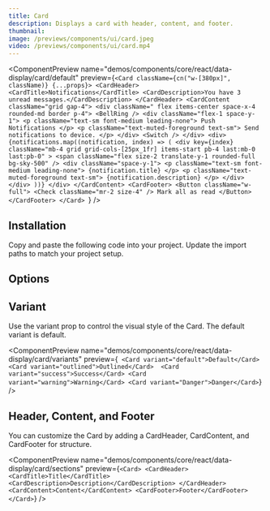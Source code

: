 ```yaml
---
title: Card
description: Displays a card with header, content, and footer.
thumbnail:
image: /previews/components/ui/card.jpeg
video: /previews/components/ui/card.mp4
---
```


<ComponentPreview
  name="demos/components/core/react/data-display/card/default"
  preview={`<Card className={cn("w-[380px]", className)} {...props}>
  <CardHeader>
    <CardTitle>Notifications</CardTitle>
    <CardDescription>You have 3 unread messages.</CardDescription>
  </CardHeader>
  <CardContent className="grid gap-4">
    <div className=" flex items-center space-x-4 rounded-md border p-4">
      <BellRing />
      <div className="flex-1 space-y-1">
        <p className="text-sm font-medium leading-none">
          Push Notifications
        </p>
        <p className="text-muted-foreground text-sm">
          Send notifications to device.
        </p>
      </div>
      <Switch />
    </div>
    <div>
      {notifications.map((notification, index) => (
        <div
          key={index}
          className="mb-4 grid grid-cols-[25px_1fr] items-start pb-4 last:mb-0 last:pb-0"
        >
          <span className="flex size-2 translate-y-1 rounded-full bg-sky-500" />
          <div className="space-y-1">
            <p className="text-sm font-medium leading-none">
              {notification.title}
            </p>
            <p className="text-muted-foreground text-sm">
              {notification.description}
            </p>
          </div>
        </div>
      ))}
    </div>
  </CardContent>
  <CardFooter>
    <Button className="w-full">
      <Check className="mr-2 size-4" /> Mark all as read
    </Button>
  </CardFooter>
</Card>
`}
/>

## Installation

<Steps>
  <Step>Copy and paste the following code into your project.</Step>
  <ComponentSource
    name={["components/core/default/react/data-display/card"]}
    extension={["tsx"]}
  />
  <Step>Update the import paths to match your project setup.</Step>
</Steps>

## Options

## Variant

Use the variant prop to control the visual style of the Card. The default variant is default.

<ComponentPreview
  name="demos/components/core/react/data-display/card/variants"
  preview={`
<Card variant="default">Default</Card> 
<Card variant="outlined">Outlined</Card> 
<Card variant="success">Success</Card>
<Card variant="warning">Warning</Card>
<Card variant="Danger">Danger</Card>`}
/>

## Header, Content, and Footer

You can customize the Card by adding a CardHeader, CardContent, and CardFooter for structure.

<ComponentPreview
  name="demos/components/core/react/data-display/card/sections"
  preview={`<Card>
  <CardHeader>
    <CardTitle>Title</CardTitle>
    <CardDescription>Description</CardDescription>
  </CardHeader> 
  <CardContent>Content</CardContent>
  <CardFooter>Footer</CardFooter>
</Card>`}
/>
